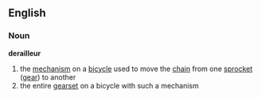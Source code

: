 ==English==
===Noun===
'''derailleur'''
{{wikipedia}}
#the [[mechanism]] on a [[bicycle]] used to move the [[chain]] from one [[sprocket]] ([[gear]]) to another
#the entire [[gearset]] on a bicycle with such a mechanism